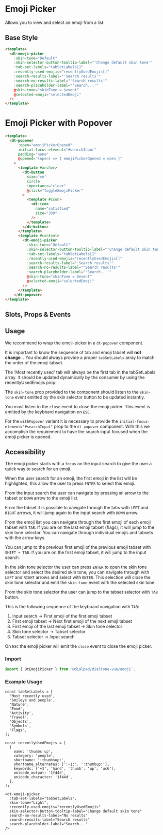 

<Meta of={EmojiPickerStories}/>

# Emoji Picker

<Subtitle>
  Allows you to view and select an emoji from a list.
</Subtitle>

## Base Style

<Canvas>
  <Story of={EmojiPickerStories.Default} />
</Canvas>

```html
<template>
  <dt-emoji-picker
    :skin-tone="Default"
    :skin-selector-button-tooltip-label="'Change default skin tone'"
    :tab-set-labels="tabSetLabels[]"
    :recently-used-emojis="recentlyUsedEmojis[]"
    :search-results-label="'Search results'"
    :search-no-results-label="'Search results'"
    :search-placeholder-label="'Search...'"
    @skin-tone="skinTone = $event"
    @selected-emoji="selectedEmoji"
  />
</template>
```

# Emoji Picker with Popover

<Canvas>
  <Story of={EmojiPickerStories.WithPopover} />
</Canvas>

```html
<template>
  <dt-popover
      :open="emojiPickerOpened"
      initial-focus-element="#searchInput"
      padding="none"
      @opened="(open) => { emojiPickerOpened = open }"
    >
      <template #anchor>
        <dt-button
          size="sm"
          circle
          importance="clear"
          @click="toggleEmojiPicker"
        >
          <template #icon>
            <dt-icon
              name="satisfied"
              size="300"
            />
          </template>
        </dt-button>
      </template>
      <template #content>
        <dt-emoji-picker
          :skin-tone="Default"
          :skin-selector-button-tooltip-label="'Change default skin tone'"
          :tab-set-labels="tabSetLabels[]"
          :recently-used-emojis="recentlyUsedEmojis[]"
          :search-results-label="'Search results'"
          :search-no-results-label="'Search results'"
          :search-placeholder-label="'Search...'"
          @skin-tone="skinTone = $event"
          @selected-emoji="selectedEmoji"
        />
      </template>
    </dt-popover>
</template>
```

## Slots, Props & Events

<Controls />

## Usage

We recommend to wrap the emoji-picker in a `dt-popover` component.

It is important to know the sequence of tab and emoji tabset will **not change**.
.
You should always provide a proper `tabSetLabels` array to match the order of the emoji tabset.

The 'Most recently used' tab will always be the first tab in the tabSetLabels array.
It should be updated dynamically by the consumer by using the recentlyUsedEmojis prop.

The `skin-tone` prop provided to the component should listen to
the `skin-tone` event emitted by the skin selector button to be updated instantly.

You must listen to the `close` event to close the emoji picker. This event is emitted by the keyboard navigation on `ESC`.

For the `withPopover` variant it is necessary to provide the `initial-focus-element="#searchInput"` prop
to the `dt-popover` component.
With this we accomplish the requirement to have the search input focused when the emoji picker is opened.

## Accessibility

The emoji picker starts with a `focus` on the input search to give the user a quick way to search for an emoji.

When the user search for an emoji, the first emoji in the list will be highlighted,
this allow the user to press `ENTER` to select this emoji.

From the input search the user can navigate by pressing `UP` arrow to the tabset or `DOWN` arrow to the emoji list.

From the tabset it is possible to navigate through the tabs with `LEFT` and `RIGHT` arrows,
it will jump again to the input search with `DOWN` arrow.

From the emoji list you can navigate through the first emoji of each emoji tabset with `TAB`.
If you are on the last emoji tabset (flags), it will jump to the skin tone selector.
You can navigate through individual emojis and tabsets with the arrow keys.

You can jump to the previous first emoji of the previous emoji tabset with `SHIFT + TAB`.
If you are on the first emoji tabset, it will jump to the input search.

In the skin tone selector the user can press `ENTER` to open the skin tone selector and select the desired skin tone,
you can navigate through with `LEFT` and `RIGHT` arrows and select with `ENTER`.
This selection will close the skin tone selector and emit the `skin-tone` event with the selected skin tone.

From the skin tone selector the user can jump to the tabset selector with `TAB` button.

This is the following sequence of the keyboard navigation with `TAB`:

1. Input search -> First emoji of the first emoji tabset
2. First emoji tabset -> Next first emoji of the next emoji tabset
3. First emoji of the last emoji tabset -> Skin tone selector
4. Skin tone selector -> Tabset selector
5. Tabset selector -> Input search

On `ESC` the emoji picker will emit the `close` event to close the emoji picker.

### Import

```jsx
import { DtEmojiPicker } from '@dialpad/dialtone-vue/emoji';
```

### Example Usage

```vue
const tabSetLabels = [
  'Most recently used',
  'Smileys and people',
  'Nature',
  'Food',
  'Activity',
  'Travel',
  'Objects',
  'Symbols',
  'Flags',
];

const recentlyUsedEmojis = [
  {
    name: 'thumbs up',
    category: 'people',
    shortname: ':thumbsup:',
    shortname_alternates: [':+1:', ':thumbup:'],
    keywords: ['+1', 'hand', 'thumb', 'up', 'uc6'],
    unicode_output: '1f44d',
    unicode_character: '1f44d',
  },
];

<dt-emoji-picker
  :tab-set-labels="tabSetLabels",
  skin-tone="Light",
  :recently-used-emojis="recentlyUsedEmojis"
  skin-selector-button-tooltip-label="Change default skin tone"
  search-no-results-label="No results"
  search-results-label="Search results"
  search-placeholder-label="Search..."
/>
```
